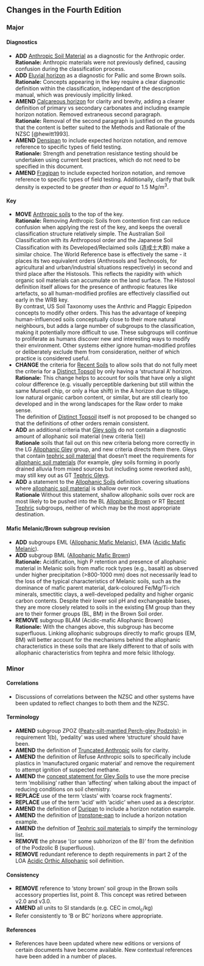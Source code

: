 ## Changes in the Fourth Edition

### Major

#### Diagnostics

-   **ADD** [Anthropic Soil Material](Diagnostics.qmd#sec-diag-anthro) as a diagnostic for the Anthropic order.\
    **Rationale:** Anthropic materials were not previously defined, causing confusion during the classification process.
-   **ADD** [Eluvial horizon](Diagnostics.qmd#sec-diag-eluvh) as a diagnostic for Pallic and some Brown soils.\
    **Rationale:** Concepts appearing in the key require a clear diagnostic definition within the classification, independant of the description manual, which was previously implicitly linked.
-   **AMEND** [Calcareous horizon](Diagnostics.qmd#sec-diag-calch) for clarity and brevity, adding a clearer definition of primary vs secondary carbonates and including example horizon notation. Removed extraneous second paragraph.\
    **Rationale:** Removal of the second paragraph is justified on the grounds that the content is better suited to the Methods and Rationale of the NZSC [@hewitt1993].
-   **AMEND** [Densipan](Diagnostics.qmd#sec-diag-dens) to include expected horizon notation, and remove reference to specific types of field testing.\
    **Rationale:** Strength and penetration resistance testing should be undertaken using current best practices, which do not need to be specified in this document.
-   **AMEND** [Fragipan](Diagnostics.qmd#sec-diag-fpan) to include expected horizon notation, and remove reference to specific types of field testing. Additionally, clarify that bulk density is expected to be *greater than or equal to* 1.5 Mg/m^3^.

#### Key

-   **MOVE** [Anthropic soils](Key-to-Orders.qmd#sec-A) to the top of the key.\
    **Rationale:** Removing Anthropic Soils from contention first can reduce confusion when applying the rest of the key, and keeps the overall classification structure relatively simple. The Australian Soil Classification with its Anthroposol order and the Japanese Soil Classification with its Developed/Reclaimed soils (造成土大群) make a similar choice. The World Reference base is effectively the same - it places its two equivalent orders (Anthrosols and Technosols, for agricultural and urban/industrial situations respectively) in second and third place after the Histosols. This reflects the rapidity with which organic soil materials can accumulate on the land surface. The Histosol definition itself allows for the presence of anthropic features like artefacts, so all human-modified profiles are effectively classified out early in the WRB key.\
    By contrast, US Soil Taxonomy uses the Anthric and Plaggic Epipedon concepts to modify other orders. This has the advantage of keeping human-influenced soils conceptually close to their more natural neighbours, but adds a large number of subgroups to the classification, making it potentially more difficult to use. These subgroups will continue to proliferate as humans discover new and interesting ways to modify their environment. Other systems either ignore human-modified profiles or deliberately exclude them from consideration, neither of which practice is considered useful.
-   **CHANGE** the criteria for [Recent Soils](Key-to-Orders.qmd#sec-R) to allow soils that do not fully meet the criteria for a [Distinct Topsoil](Diagnostics.qmd#sec-diag-dts) by only having a 'structural A' horizon.\
    **Rationale:** This change helps to account for soils that have only a slight colour difference (e.g. visually perceptible darkening but still within the same Munsell chip, or only a Hue shift) in the A horizon due to tillage, low natural organic carbon content, or similar, but are still clearly too developed and in the wrong landscapes for the Raw order to make sense. \
    The definition of [Distinct Topsoil](Diagnostics.qmd#sec-diag-dts) itself is not proposed to be changed so that the definitions of other orders remain consistent.
-   **ADD** an additional criteria that [Gley soils](Key-to-Orders.qmd#sec-G) do not contain a diagnostic amount of allophanic soil material (new criteria 1(e))\
    **Rationale** soils that fail out on this new criteria belong more correctly in the LG [Allophanic Gley](Allophanics.qmd#sec-key-LG) group, and new criteria directs them there. Gleys that contain [tephric soil material](Diagnostics.qmd#sec-diag-teph) that doesn't meet the requirements for [allophanic soil materials](Diagnostics.qmd#sec-diag-alloph) (for example, gley soils forming in poorly drained alluvia from mixed sources but including some reworked ash), may still key out as GT [Tephric Gleys](Gleys.qmd#sec-key-GT).
-   **ADD** a statement to the [Allophanic Soils](Key-to-Orders.qmd#sec-L) definition covering situations where [allophanic soil material](Diagnostics.qmd#sec-diag-alloph) is shallow over rock.\
    **Rationale** Without this statement, shallow allophanic soils over rock are most likely to be pushed into the BL [Allophanic Brown](Browns.qmd#sec-key-BL) or RT [Recent Tephric](Recents.qmd#sec-key-RT) subgroups, neither of which may be the most appropriate destination.

#### Mafic Melanic/Brown subgroup revision

-   **ADD** subgroups EML ([Allophanic Mafic Melanic](Melanics.qmd#sec-key-EML)), EMA ([Acidic Mafic Melanic](Melanics.qmd#sec-key-EMA)).
-   **ADD** subgroup BML ([Allophanic Mafic Brown](Browns.qmd#sec-key-BML))\
    **Rationale:** Acidification, high P retention and presence of allophanic material in Melanic soils from mafic rock types (e.g., basalt) as observed under higher precipitation (\>800-1000 mm) does not necessarily lead to the loss of the typical characteristics of Melanic soils, such as the dominance of mafic parent material, dark-coloured Fe/Mg/Ti-rich minerals, smectitic clays, a well-developed pedality and higher organic carbon contents. Despite their lower soil pH and exchangeable bases, they are more closely related to soils in the existing EM group than they are to their former groups (BL, BM) in the Brown Soil order.
-   **REMOVE** subgroup BLAM (Acidic-mafic Allophanic Brown)\
    **Rationale:** With the changes above, this subgroup has become superfluous. Linking allophanic subgroups directly to mafic groups (EM, BM) will better account for the mechanisms behind the allophanic characteristics in these soils that are likely different to that of soils with allophanic characteristics from tephra and more felsic lithology.

### Minor

#### Correlations

-   Discussions of correlations between the NZSC and other systems have been updated to reflect changes to both them and the NZSC.

#### Terminology

-   **AMEND** subgroup ZPOZ ([Peaty-silt-mantled Perch-gley Podzols](Podzols.qmd#sec-key-ZPOZ)); in requirement 1(b), 'pedality' was used where 'structure' should have been.
-   **AMEND** the definition of [Truncated Anthropic](Anthropics.qmd#sec-AT) soils for clarity.
-   **AMEND** the definition of Refuse Anthropic soils to specifically include plastics in 'manufactured organic material' and remove the requirement to attempt ignition of suspected methane.
-   **AMEND** the [concept statement for Gley Soils](Gleys.qmd#sec-con-G) to use the more precise term 'mobilising' rather than 'affecting' when talking about the impact of reducing conditions on soil chemistry.
-   **REPLACE** use of the term 'clasts' with 'coarse rock fragments'.
-   **REPLACE** use of the term 'acid' with 'acidic' when used as a descriptor.
-   **AMEND** the definition of [Duripan](Diagnostics.qmd#sec-diag-dpan) to include a horizon notation example.
-   **AMEND** the definition of [Ironstone-pan](Diagnostics.qmd#sec-diag-ipan) to include a horizon notation example.
-   **AMEND** the defnition of [Tephric soil materials](Diagnostics.qmd#sec-diag-teph) to simpify the terminology list.
-   **REMOVE** the phrase '(or some subhorizon of the B)' from the definition of the Podzolic B (superfluous).
-   **REMOVE** redundant reference to depth requirements in part 2 of the LOA [Acidic Orthic Allophanic](Allophanics.qmd#sec-key-LOA) soil definition.

#### Consistency

-   **REMOVE** reference to 'stony brown' soil group in the Brown soils accessory properties list, point 8. This concept was retired between v2.0 and v3.0.
-   **AMEND** all units to SI standards (e.g. CEC in cmol~c~/kg)
-   Refer consistently to 'B or BC' horizons where appropriate.

#### References

-   References have been updated where new editions or versions of certain documents have become available. New contextual references have been added in a number of places.
